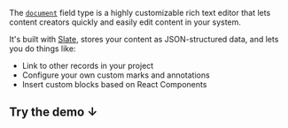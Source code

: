 The [`document`](../apis/fields#document) field type is a highly customizable rich text editor that lets content creators quickly and easily edit content in your system.

It's built with [Slate](https://docs.slatejs.org/), stores your content as JSON-structured data, and lets you do things like:

- Link to other records in your project
- Configure your own custom marks and annotations
- Insert custom blocks based on React Components

## Try the demo ↓

